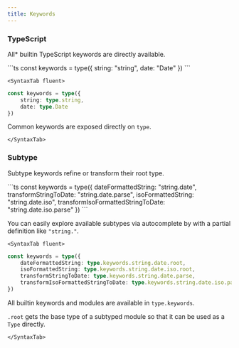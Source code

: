 ```yaml
---
title: Keywords
---
```



### TypeScript

All\* builtin TypeScript keywords are directly available.

<Tabs>
	<SyntaxTab string>
```ts
const keywords = type({
	string: "string",
	date: "Date"
})
```
	</SyntaxTab>

    <SyntaxTab fluent>

```ts
const keywords = type({
	string: type.string,
	date: type.Date
})
```

Common keywords are exposed directly on `type`.

    </SyntaxTab>

</Tabs>

### Subtype

Subtype keywords refine or transform their root type.

<Tabs>
	<SyntaxTab string>
```ts
const keywords = type({
	dateFormattedString: "string.date",
	transformStringToDate: "string.date.parse",
	isoFormattedString: "string.date.iso",
	transformIsoFormattedStringToDate: "string.date.iso.parse"
})
```

You can easily explore available subtypes via autocomplete by with a partial definition like `"string."`.

</SyntaxTab>

    <SyntaxTab fluent>

```ts
const keywords = type({
	dateFormattedString: type.keywords.string.date.root,
	isoFormattedString: type.keywords.string.date.iso.root,
	transformStringToDate: type.keywords.string.date.parse,
	transformIsoFormattedStringToDate: type.keywords.string.date.iso.parse
})
```

All builtin keywords and modules are available in `type.keywords`.

`.root` gets the base type of a subtyped module so that it can be used as a `Type` directly.

    </SyntaxTab>

</Tabs>

